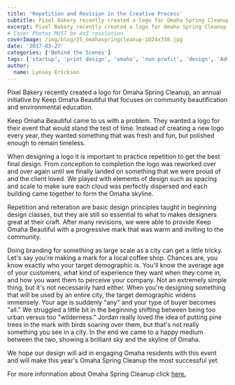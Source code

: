 ```yaml
---
title: 'Repetition and Revision in the Creative Process'
subtitle: Pixel Bakery recently created a logo for Omaha Spring Cleanup, an annual initiative by Keep Omaha Beautiful that focuses on community beautification and environmental education.
excerpt: Pixel Bakery recently created a logo for Omaha Spring Cleanup, an annual initiative by Keep Omaha Beautiful that focuses on community beautification and environmental education.
# Cover Photos MUST be 4x3 resolution
coverImage: /img/blog/25_omahaspringcleanup-1024x358.jpg
date: '2017-03-27'
categories: ['Behind the Scenes']
tags: ['startup', 'print design', 'omaha', 'non profit', 'design', 'Advertising', 'branding']
author:
  name: Lynsey Erickson
---
```

Pixel Bakery recently created a logo for Omaha Spring Cleanup, an annual initiative by Keep Omaha Beautiful that focuses on community beautification and environmental education.

Keep Omaha Beautiful came to us with a problem. They wanted a logo for their event that would stand the test of time. Instead of creating a new logo every year, they wanted something that was fresh and fun, but polished enough to remain timeless.

When designing a logo it is important to practice repetition to get the best final design. From conception to completion the logo was reworked over and over again until we finally landed on something that we were proud of and the client loved. We played with elements of design such as spacing and scale to make sure each cloud was perfectly dispersed and each building came together to form the Omaha skyline.

Repetition and reiteration are basic design principles taught in beginning design classes, but they are still so essential to what to makes designers great at their craft. After many revisions, we were able to provide Keep Omaha Beautiful with a progressive mark that was warm and inviting to the community.

Doing branding for something as large scale as a city can get a little tricky. Let's say you're making a mark for a local coffee shop. Chances are, you know exactly who your target demographic is. You'll know the average age of your customers, what kind of experience they want when they come in, and how you want them to perceive your company. Not an extremely simple thing, but it's not necessarily hard either. When you're designing something that will be used by an entire city, the target demographic widens immensely. Your age is suddenly "any" and your type of buyer becomes "all." We struggled a little bit in the beginning shifting between being too urban versus too "wilderness." Jordan really loved the idea of putting pine trees in the mark with birds soaring over them, but that's not really something you see in a city. In the end we came to a happy medium between the two, showing a brilliant sky and the skyline of Omaha.

We hope our design will aid in engaging Omaha residents with this event and will make this year's Omaha Spring Cleanup the most successful yet.

For more information about Omaha Spring Cleanup click [here.](https://www.keepomahabeautiful.org/)